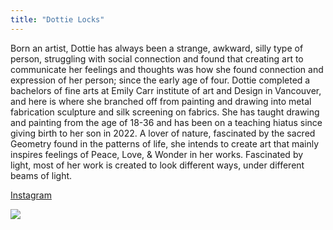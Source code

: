 ```yaml
---
title: "Dottie Locks"
---
```


Born an artist, Dottie has always been a strange, awkward, silly type of person, struggling with social connection and found that creating art to communicate her feelings and thoughts was how she found connection and expression of her person; since the early age of four. Dottie completed a bachelors of fine arts at Emily Carr institute of art and Design in Vancouver, and here is where she branched off from painting and drawing into metal fabrication sculpture and silk screening on fabrics. She has taught drawing and painting from the age of 18-36 and has been on a teaching hiatus since giving birth to her son in 2022. A lover of nature, fascinated by the sacred Geometry found in the patterns of life, she intends to create art that mainly inspires feelings of Peace, Love, & Wonder in her works. Fascinated by light, most of her work is created to look different ways, under different beams of light.

[Instagram](https://www.instagram.com/dottiemoonlight/)

![](images/dottie locks.jpg)
